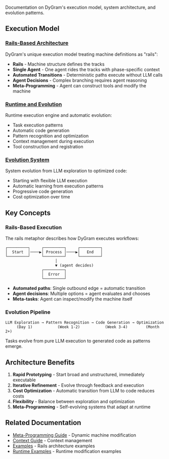 
<PageLayout title="DyGram Architecture">


Documentation on DyGram's execution model, system architecture, and evolution patterns.

## Execution Model

### [Rails-Based Architecture](rails-based-architecture.md)
DyGram's unique execution model treating machine definitions as "rails":
- **Rails** - Machine structure defines the tracks
- **Single Agent** - One agent rides the tracks with phase-specific context
- **Automated Transitions** - Deterministic paths execute without LLM calls
- **Agent Decisions** - Complex branching requires agent reasoning
- **Meta-Programming** - Agent can construct tools and modify the machine

### [Runtime and Evolution](../RuntimeAndEvolution.mdx)
Runtime execution engine and automatic evolution:
- Task execution patterns
- Automatic code generation
- Pattern recognition and optimization
- Context management during execution
- Tool construction and registration

### [Evolution System](../Evolution.mdx)
System evolution from LLM exploration to optimized code:
- Starting with flexible LLM execution
- Automatic learning from execution patterns
- Progressive code generation
- Cost optimization over time

## Key Concepts

### Rails-Based Execution

The rails metaphor describes how DyGram executes workflows:

```
┌─────────┐     ┌─────────┐     ┌─────────┐
│  Start  │────▶│ Process │────▶│   End   │
└─────────┘     └─────────┘     └─────────┘
                      │
                      ▼ (agent decides)
                ┌─────────┐
                │  Error  │
                └─────────┘
```

- **Automated paths**: Single outbound edge = automatic transition
- **Agent decisions**: Multiple options = agent evaluates and chooses
- **Meta-tasks**: Agent can inspect/modify the machine itself

### Evolution Pipeline

```
LLM Exploration → Pattern Recognition → Code Generation → Optimization
     (Day 1)           (Week 1-2)           (Week 3-4)        (Month 2+)
```

Tasks evolve from pure LLM execution to generated code as patterns emerge.

## Architecture Benefits

1. **Rapid Prototyping** - Start broad and unstructured, immediately executable
2. **Iterative Refinement** - Evolve through feedback and execution
3. **Cost Optimization** - Automatic transition from LLM to code reduces costs
4. **Flexibility** - Balance between exploration and optimization
5. **Meta-Programming** - Self-evolving systems that adapt at runtime

## Related Documentation

- [Meta-Programming Guide](../guides/meta-programming.md) - Dynamic machine modification
- [Context Guide](../guides/context-and-schema-guide.md) - Context management
- [Examples](../examples/rails.md) - Rails architecture examples
- [Runtime Examples](../examples/meta-programming.md) - Runtime modification examples


</PageLayout>